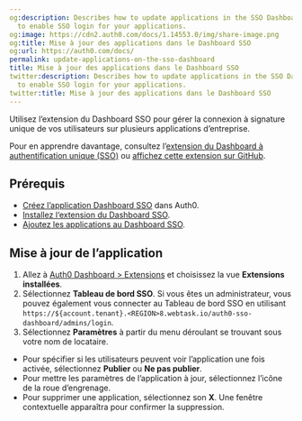 ```yaml
---
og:description: Describes how to update applications in the SSO Dashboard Extension
  to enable SSO login for your applications.
og:image: https://cdn2.auth0.com/docs/1.14553.0/img/share-image.png
og:title: Mise à jour des applications dans le Dashboard SSO
og:url: https://auth0.com/docs/
permalink: update-applications-on-the-sso-dashboard
title: Mise à jour des applications dans le Dashboard SSO
twitter:description: Describes how to update applications in the SSO Dashboard Extension
  to enable SSO login for your applications.
twitter:title: Mise à jour des applications dans le Dashboard SSO
---
```


Utilisez [](/extensions/single-sign-on-dashboard-extension)l’extension du Dashboard SSO pour gérer la connexion à signature unique de vos utilisateurs sur plusieurs applications d’entreprise.

Pour en apprendre davantage, consultez l’[extension du Dashboard à authentification unique (SSO)](/extensions/single-sign-on-dashboard-extension) ou [affichez cette extension sur GitHub](https://github.com/auth0-extensions/auth0-sso-dashboard-extension).

## Prérequis

* [Créez l’application Dashboard SSO](/extensions/single-sign-on-dashboard-extension/create-sso-dashboard-application) dans Auth0.
* [Installez l‘extension du Dashboard SSO](/extensions/single-sign-on-dashboard-extension/install-sso-dashboard-extension).
* [Ajoutez les applications au Dashboard SSO](/extensions/single-sign-on-dashboard-extension/add-applications-to-the-sso-dashboard).

## Mise à jour de l’application

1. Allez à [Auth0 Dashboard > Extensions](%24%7Bmanage_url%7D/#/extensions) et choisissez la vue **Extensions installées**.
2. Sélectionnez **Tableau de bord SSO**.
Si vous êtes un administrateur, vous pouvez également vous connecter au Tableau de bord SSO en utilisant `https://${account.tenant}.<REGION>8.webtask.io/auth0-sso-dashboard/admins/login`.
3. Sélectionnez **Paramètres** à partir du menu déroulant se trouvant sous votre nom de locataire.

* Pour spécifier si les utilisateurs peuvent voir l’application une fois activée, sélectionnez **Publier** ou **Ne pas publier**.
* Pour mettre les paramètres de l’application à jour, sélectionnez l’icône de la roue d’engrenage.
* Pour supprimer une application, sélectionnez son **X**. Une fenêtre contextuelle apparaîtra pour confirmer la suppression.